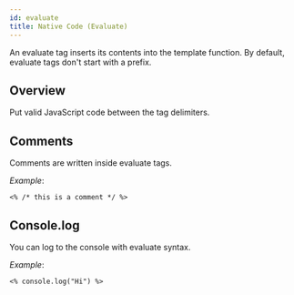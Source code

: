 ```yaml
---
id: evaluate
title: Native Code (Evaluate)
---
```


An evaluate tag inserts its contents into the template function. By default, evaluate tags don't start with a prefix.

## Overview

Put valid JavaScript code between the tag delimiters.

## Comments

Comments are written inside evaluate tags.

_Example_:

```ejs
<% /* this is a comment */ %>
```

## Console.log

You can log to the console with evaluate syntax.

_Example_:

```ejs
<% console.log("Hi") %>
```
